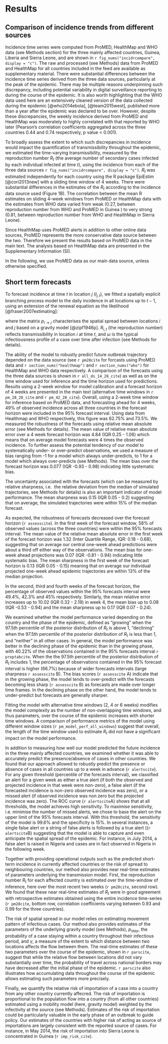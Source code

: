 # Results {#results}

## Comparison of incidence trends from different sources

Incidence time series were computed from ProMED, HealthMap and WHO
data (see Methods section) for the three mainly affected countries, 
Guinea, Liberia and Sierra Leone, and are shown in 
`r fig_nums("incidrcompare", display = "c")`. The raw and processed (see Methods) data from ProMED 
and HealthMap for all countries included in the feed are available as
supplementary material. 
There were substantial differences between the incidence 
time series derived from the three data sources, particularly at the 
peak of the epidemic. There may be multiple reasons underpinning such
discrepancy, including potential variability in digital surveillance 
reporting to during the course of the epidemic. It is also worth 
highlighting that the WHO data used here are an extensively cleaned 
version of the data collected during the epidemic [@who2014ebola], 
[@team2015west], published more than a year after the epidemic was 
declared to be over. However, despite these discrepancies, the weekly 
incidence derived from ProMED and HealthMap was moderately to highly 
correlated with that reported by WHO later (Pearson's 
correlation coefficients aggregated across the three countries 
0.44 and 0.74 respectively, p value < 0.001).

To broadly assess the extent to which such discrepancies in incidence 
would impact the quantification of transmissibility throughout the 
epidemic, we estimated the time-varying transmissibility, measured by 
the reproduction number $R_t$ (the average number of secondary cases 
infected by each individual infected at time $t$),
using the incidence from each of the three data sources 
`r fig_nums("incidrcompare", display = "c")`. 
$R_t$ was estimated independently for each country using 
the R package EpiEstim [@cori2013new] with a sliding time window of 4
weeks. There were substantial differences in the estimates of the $R_t$ 
according to the incidence data source used (Figure 1B). 
The correlation between the mean R estimates on sliding 4-week windows 
from ProMED or HealthMap data with the estimates from WHO data varied 
from weak (0.27, between reproduction number from WHO and ProMED in 
Guinea ) to very strong (0.81, between reproduction number from WHO
and HealthMap in Sierra Leone).

Since HealthMap uses ProMED alerts in addition to other online data 
sources, ProMED represents the more conservative data source between the 
two. Therefore we present the results based on ProMED data in the main
text. The analysis based on HealthMap data are presented in the 
Supplementary Information (SI).

In the following, we use ProMED data as our main data source, 
unless otherwise specified. 


## Short term forecasts

To forecast incidence at time $t$ in location $j$ ($I_{j, t}$), 
we fitted a spatially explicit branching process model to the daily
incidence in all locations up to 
$t - 1$, using an extension of the renewal equation as the likelihood 
[@fraser2007estimating]:

\begin{equation}
I_{j, t} \sim Poisson\left(\sum_{i = 1}^n\left({p_{i \rightarrow j} R_{i, t}
\sum_{s = 1}^t{I_{i, t - s} \omega_s}}\right)\right)
(\#eq:model)
\end{equation}

where the matrix $p_{i \rightarrow j}$ characterises the spatial
spread between locations $i$ and $j$ based on a gravity model
[@zipf1946p]. $R_{i, t}$ (the reproduction number) reflects 
transmissibility in location $i$ at time $t$, and $\omega$ is the
typical infectiousness profile of a case over time after infection 
(see Methods for details).

The ability of the model to robustly predict future outbreak
trajectory depended on the 
data source (see `r pm28cite` for forcasts using ProMED data and 
`r section_nums("healthmap")` and `r section_nums("who")` 
for HealthMap and WHO data respectively. A comparison of the forecasts
using the three data sources is shown in `r all_ds_14_28_cite`) 
as well as on the time window used for inference and 
the time horizon used for predictions. Results using a 2-week window
for model calibration and a forecast horizon of 4 weeks are presented
in the main text (alternative time windows in
`r pm_28_28_cite` and `r pm_42_28_cite`). 
Overall, using a 2-week time window for inference based on 
ProMED data, and forecasting ahead for 4 weeks, 49% of observed 
incidence across all three countries in the forecast horizon 
were included in the 95% forecast interval.  Using data from 
Healthmap and WHO respectively, this figure was 62.75% and 73.5%.
We measured the robustness of the forecasts using relative mean 
absolute error (see Methods for details). The mean value of
relative mean absolute error over a 4 week forecast horizon was 4.84 
(IQR 0.25 - 1.06) which
means that on average model forecasts were 4 times the observed
incidence. To further assess the potential tendency of our model 
to systematically under- or over-predict observations, we used a
measure of bias ranging from -1 for a model which always
under-predicts, to 1 for a model which always over-predicts (see
Methods). The mean bias over the forecast horizon was 0.077 (IQR -0.93
- 0.98) indicating little systematic bias. 

The uncertainty associated
with the forecasts (which can be measured by relative sharpness, i.e. 
the relative deviation from the median of simulated trajectories, see 
Methods for details) is also an important indicator of model
performance. The mean sharpness was 0.15 (IQR 0.05 - 0.2) suggesting
that on average, the simulated trajectories were within 15% of the
median forecast.

As expected, the robustness of forecasts decreased over the 
forecast horizon (`r assesscite`). In the first week of the forecast
window, 58% of observed values (across the three countries) were 
within the 95% forecasts interval. The mean value of the relative mean 
absolute error in the first week of the forecast horizon was 1.32
(Inter Quartile Range, IQR: 0.18 - 0.68), suggesting that on average 
our central one-week ahead predictions were about a third off either 
way of the observations. 
The mean bias for one-week ahead projections was 0.07 (IQR -0.81 -
0.94) indicating little systematic bias. The mean sharpness in the first week
of the forecast horizon is 0.13 (IQR 0.05 - 0.15) meaning that on average
our individual projected one-week ahead epidemic trajectories are
within 13% of the median projection.

In the second, third and fourth weeks of the forecast horizon, the 
percentage of observed values within the 95% forecasts interval 
were  49.4%,  42.3% and 
45% respectively. Similarly, the mean relative error increases up to 
10.02 (IQR 0.32 - 2.19) in week 4, the mean bias up to 0.08 (IQR -0.53 -
0.94) and the mean sharpness up to 0.17 (IQR 0.07 - 0.24).


We examined whether the model performance varied depending on the
country and the phase of the epidemic, defined as "growing"
when the 97.5th percentile of the posterior distribution of $R_t$ is
above 1, "declining" when the 97.5th percentile of the posterior 
distribution of $R_t$ is less than 1, and "neither" in all other 
cases. In general, the model performance was better in the declining 
phase of the epidemic than in the growing phase, with 40.22% of the 
observations contained in the 95% forecasts interval 
`r proptabcite`. When the the 97.5th percentile of the posterior 
distribution of $R_t$ includes 1, the percentage of observations
contained in the 95% forecast interval is higher (66.7%) because of wider
forecasts intervals (large sharpness `r assesscite` B). 
The bias scores (`r assesscite` A) 
indicate that in the growing phase, the model tends to over-predict 
with the forecasts becoming less sharp (`r assesscite` B)  as 
forecasts are made over longer time frames. In the declining phase on 
the other hand, the model tends to under-predict but forecasts are 
generally sharper.

Fitting the model with alternative time windows (2, 4 or 6 weeks) 
modifies the model complexity as the number of non-overlapping time 
windows, and thus parameters, over the course of the epidemic
increases with shorter time windows. A comparison of 
performance metrics of the model using 
different window sizes
(`r pm_model_perf_all_windows`) suggest that overall, the 
length of the time window used to estimate $R_t$ did not have a
significant impact on the model performance. 

In addition to measuring how well our model predicted the future 
incidence in the three mainly affected countries, we examined whether 
it was able to accurately predict the presence/absence of cases in 
other countries. We found that our approach allowed to robustly
predict the presence or absence of cases in all countries up to a week 
in advance (`r alertscite`). 
For any given threshold (percentile of the forecasts interval), we
classified an alert for a given week as either a true alert (if both 
the observed and projected incidence in that week were non-zero), 
a false alert (if the forecasted incidence is non-zero observed 
incidence was zero), or a missed alert (if observed incidence was non 
zero but the projected incidence was zero). The ROC curve 
(`r alertscite`A) shows that at all thresholds, the model achieves 
high sensitivity. To maximise 
sensitivity, i.e. minimise the number of missed alerts, we chose to 
base the alert on the upper limit of the 95% forecasts interval. 
With this threshold, the sensitivity of the model is 99.6% and the 
specificity is 15%. In several 
instances, a single false alert or a string of false alerts is
followed by a true alert ((`r alertscite`B)
suggesting that the model is able to capture and even anticipate the 
spatial spread of the epidemic. For instance, in July 2014, a false 
alert is raised in Nigeria and cases are in fact observed in Nigeria
in the following week.

Together with providing operational outputs such as the predicted 
short-term incidence in currently affected countries or the risk of 
spread to neighbouring countries, our method also provides near
real-time estimates of parameters underlying the transmission model. 
First, the reproduction number $R_t$ for each affected country is 
estimated over the time-window of inference, here over the most recent 
two weeks (`r pm28cite`, second row). We found that these near
real-time estimates of $R_t$ were in good agreement with retrospective 
estimates obtained using the entire incidence time-series (`r pm28cite`, 
bottom row, correlation coefficients varying between 0.93 and 0.99 for
the three countries).

The risk of spatial spread in our model relies on estimating movement 
pattern of infectious cases. Our method also provides estimates of the 
parameters of the underlying gravity model (see Methods), $p_{stay}$, 
the probability of a case staying within a country throughout their 
infectious period, and $\gamma$, a measure of the extent to which
distance between two locations affects the flow between them. 
The real-time estimates of these two parameters over the course of 
the epidemic, shown in `r parscite`, suggest that while the relative flow 
between locations did not vary substantially over time, the
probability of travel across national borders may have decreased after 
the initial phase of the epidemic. `r parscite` also illustrates how 
accumulating data throughout the course of the epidemic allows 
estimating such parameters more precisely. 

Finally, we quantify the relative risk of importation of a case into a country
from any other country currently affecred. The risk of importation is
proportional to the population flow into a country (from all other
countries) estimated using a mobility model (here, gravity model)
weighted by the infectivity at the source (see Methods). Estimates of
the risk of importation could be particularly valuable in the
early phase of an outbreak to guide policy. Our estimates
of the countries with higher risk of acting as source of importations
are largely consistent with the reported source of cases. For
instance,  in May 2014,
the risk of importation into Sierra Leone is concentrated in Guinea 
(`r imp_risk_cite`). 
